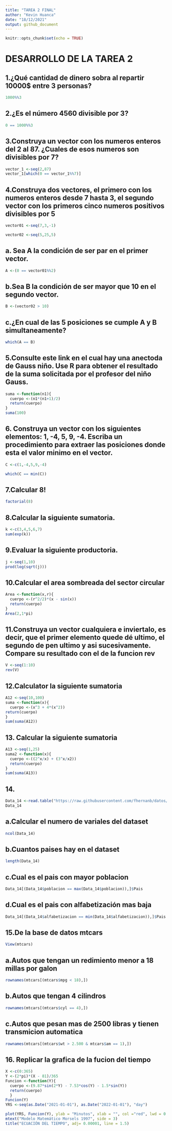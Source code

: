 ```yaml
---
title: "TAREA 2 FINAL"
author: "Kevin Huanca"
date: "18/12/2021"
output: github_document
---
```


```r
knitr::opts_chunk$set(echo = TRUE)
```

# DESARROLLO DE LA TAREA 2
##  1.¿Qué cantidad de dinero sobra al repartir 10000$ entre 3 personas?
```r
1000%%3
```


##  2.¿Es el número 4560 divisible por 3?
```r
0 == 1000%%3
```



##  3.Construya un vector con los numeros enteros del 2 al 87. ¿Cuales de esos numeros son divisibles por 7?
```r
vector_1 <-seq(2,87)
vector_1[which(0 == vector_1%%7)]
```




##  4.Construya dos vectores, el primero con los numeros enteros desde 7 hasta 3, el segundo vector con los primeros cinco numeros positivos divisibles por 5
```r
vector01 <-seq(7,3,-1)

vector02 <-seq(5,25,5)
```



##  a. Sea A la condición de ser par en el primer vector.
```r
A <-(0 == vector01%%2)
```



##  b.Sea B la condición de ser mayor que 10 en el segundo vector.
```r
B <-(vector02 > 10)

```



##  c.¿En cual de las 5 posiciones se cumple A y B simultaneamente?

```r
which(A == B)
```



##  5.Consulte este link en el cual hay una anectoda de Gauss niño. Use R para obtener el resultado de la suma solicitada por el profesor del niño Gauss.
```r
 
suma <-function(n1){
  cuerpo <-(n1*(n1+1)/2)
  return(cuerpo)
}
suma(100)
```

##  6. Construya un vector con los siguientes elementos: 1, -4, 5, 9, -4. Escriba un procedimiento para extraer las posiciones donde esta el valor minimo en el vector.

```r
C <-c(1,-4,5,9,-4)

which(C == min(C))
```



##  7.Calcular 8!

```r

factorial(8)
```




##  8.Calcular la siguiente sumatoria.

```r
k <-c(3,4,5,6,7)
sum(exp(k))
```



##  9.Evaluar la siguiente productoria.
```r
j <-seq(1,10)
prod(log(sqrt(j)))
```


##  10.Calcular el area sombreada del sector circular 

```r
Area <-function(x,r){
  cuerpo <-(r^2/2)*(x - sin(x))
  return(cuerpo)
}
Area(2,1*pi)

```


##  11.Construya un vector cualquiera e inviertalo, es decir, que el primer elemento quede dé ultimo, el segundo de pen ultimo y asi sucesivamente. Compare su resultado con el de la funcion rev


```r
V <-seq(1:10)
rev(V)

```



##  12.Calculator la siguiente sumatoria

```r
A12 <-seq(10,100)
suma <-function(x){
  cuerpo <-(x^3 + 4*(x^2))
return(cuerpo)
}
sum(suma(A12))
```



## 13. Calcular la siguiente sumatoria
```r
A13 <-seq(1,25)
suma2 <-function(x){
  cuerpo <-((2^x/x) + (3^x/x2))
  return(cuerpo)
}
sum(suma(A13))
```




##  14.
```r
Data_14 <-read.table("https://raw.githubusercontent.com/fhernanb/datos/master/Paises.txt",header = TRUE)
Data_14
```



##  a.Calcular el numero de variales del dataset
```r
ncol(Data_14)
```



##  b.Cuantos paises hay en el dataset

```r
length(Data_14)
```


##  c.Cual es el pais con mayor poblacion 


```r
Data_14[(Data_14$poblacion == max(Data_14$poblacion)),]$Pais
```


##  d.Cual es el pais con alfabetización mas baja
```r
Data_14[(Data_14$alfabetizacion == min(Data_14$alfabetizacion)),]$Pais
```



##  15.De la base de datos mtcars
```r
View(mtcars)
```




##  a.Autos que tengan un redimiento menor a 18 millas por galon
```r
rownames(mtcars[(mtcars$mpg < 18),])

```




##  b.Autos que tengan 4 cilindros 
```r
rownames(mtcars[(mtcars$cyl == 4),])
```


##  c.Autos que pesan mas de 2500 libras y tienen transmicion automatica

```r
rownames(mtcars[(mtcars$wt > 2.500 & mtcars$am == 1),])
```



##  16. Replicar la grafica de la fucion del tiempo
```r
X <-c(0:365)
Y <-(2*pi)*(X - 81)/365
Funcion <-function(Y){
  cuerpo <-(9.87*sin(2*Y) - 7.53*cos(Y) - 1.5*sin(Y))
  return(cuerpo)
  }
Funcion(Y)
YRS <-seq(as.Date("2021-01-01"), as.Date("2022-01-01"), "day")

plot(YRS, Funcion(Y), ylab = "Minutos", xlab = "", col ="red", lwd = 0.1, lty = 3, axes = TRUE)
mtext("Modelo Matemático Morsels 1997", side = 3)
title("ECUACIÓN DEL TIEMPO", adj= 0.00001, line = 1.5)

```





```r

```




```r

```





```r

```




```r

```





```r

```




```r

```





```r

```




```r

```





```r

```




```r

```




```r

```




```r

```





```r

```




```r

```





```r

```




```r

```




```r

```





```r

```




```r

```





```r

```




```r

```





```r

```




```r

```




```r

```




```r

```





```r

```




```r

```




```r

```




```r

```





```r

```




```r

```





```r

```




```r

```





```r

```




```r

```





```r

```




```r

```





```r

```




```r

```




```r

```




```r

```





```r

```




```r

```


